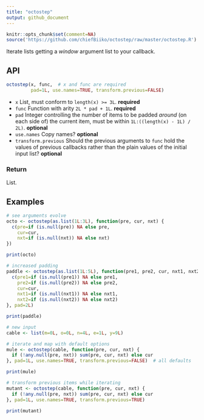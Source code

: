 ```yaml
---
title: "octostep"
output: github_document
---
```


```r
knitr::opts_chunk$set(comment=NA)
source('https://github.com/chiefBiiko/octostep/raw/master/octostep.R')
```

Iterate lists getting a *window* argument list to your callback.

## API

```r
octostep(x, func,  # x and func are required
         pad=1L, use.names=TRUE, transform.previous=FALSE)
```
+ `x` List, must conform to `length(x) >= 3L`. **required**
+ `func` Function with arity `2L * pad + 1L`. **required**
+ `pad` Integer controlling the number of items to be padded *around* (on each side of) the current item, must be within `1L:((length(x) - 1L) / 2L)`. **optional**
+ `use.names` Copy names? **optional**
+ `transform.previous` Should the previous arguments to `func` hold the values of previous callbacks rather than the plain values of the initial input list? **optional**

### Return

List.

## Examples

```r
# see arguments evolve
octo <- octostep(as.list(1L:3L), function(pre, cur, nxt) {
  c(pre=if (is.null(pre)) NA else pre, 
    cur=cur, 
    nxt=if (is.null(nxt)) NA else nxt)
})

print(octo)
```

```r
# increased padding
paddle <- octostep(as.list(1L:5L), function(pre1, pre2, cur, nxt1, nxt2) {
  c(pre1=if (is.null(pre1)) NA else pre1, 
    pre2=if (is.null(pre2)) NA else pre2, 
    cur=cur, 
    nxt1=if (is.null(nxt1)) NA else nxt1,
    nxt2=if (is.null(nxt2)) NA else nxt2)
}, pad=2L)

print(paddle)
```

```r
# new input
cable <- list(m=0L, o=0L, n=4L, e=1L, y=9L)

# iterate and map with default options
mule <- octostep(cable, function(pre, cur, nxt) {
  if (!any.null(pre, nxt)) sum(pre, cur, nxt) else cur
}, pad=1L, use.names=TRUE, transform.previous=FALSE)  # all defaults

print(mule)
```

```r
# transform previous items while iterating
mutant <- octostep(cable, function(pre, cur, nxt) {
  if (!any.null(pre, nxt)) sum(pre, cur, nxt) else cur
}, pad=1L, use.names=TRUE, transform.previous=TRUE)

print(mutant)
```
